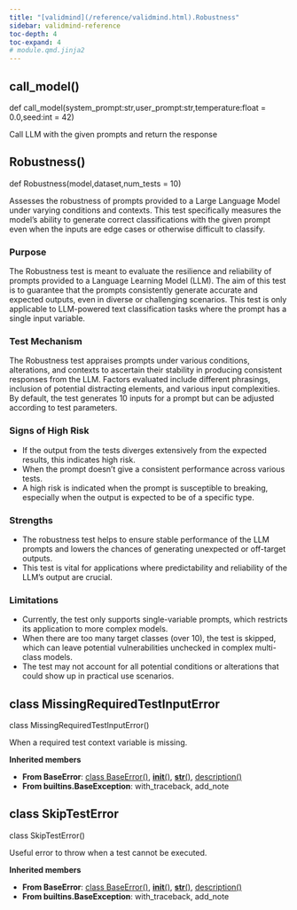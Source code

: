 ```yaml
---
title: "[validmind](/reference/validmind.html).Robustness"
sidebar: validmind-reference
toc-depth: 4
toc-expand: 4
# module.qmd.jinja2
---
```


## call_model<span class='muted'>()</span>

<!-- signatures.jinja2 -->

::: {.signature}

<span class="kw">def</span> <span class="name">call_model</span>(<span class="param"><span class="n">system_prompt</span><span class="p">:</span><span class="n">str</span><span class="muted">,</span></span><span class="param"><span class="n">user_prompt</span><span class="p">:</span><span class="n">str</span><span class="muted">,</span></span><span class="param"><span class="n">temperature</span><span class="p">:</span><span class="n">float</span><span class="o"> = </span><span class="kc">0.0</span><span class="muted">,</span></span><span class="param"><span class="n">seed</span><span class="p">:</span><span class="n">int</span><span class="o"> = </span><span class="kc">42</span></span>)</span>

:::

<!-- docstring.jinja2 -->

Call LLM with the given prompts and return the response

<!-- function.qmd.jinja2 -->

## Robustness[()]{.muted}

<!-- signatures.jinja2 -->

::: {.signature}

<span class="kw">def</span> <span class="name">Robustness</span>(<span class="param"><span class="n">model</span><span class="muted">,</span></span><span class="param"><span class="n">dataset</span><span class="muted">,</span></span><span class="param"><span class="n">num_tests</span><span class="o"> = </span><span class="kc">10</span></span>)</span>

:::

<!-- docstring.jinja2 -->

Assesses the robustness of prompts provided to a Large Language Model under varying conditions and contexts. This test specifically measures the model's ability to generate correct classifications with the given prompt even when the inputs are edge cases or otherwise difficult to classify.

### Purpose

The Robustness test is meant to evaluate the resilience and reliability of prompts provided to a Language Learning Model (LLM). The aim of this test is to guarantee that the prompts consistently generate accurate and expected outputs, even in diverse or challenging scenarios. This test is only applicable to LLM-powered text classification tasks where the prompt has a single input variable.

### Test Mechanism

The Robustness test appraises prompts under various conditions, alterations, and contexts to ascertain their stability in producing consistent responses from the LLM. Factors evaluated include different phrasings, inclusion of potential distracting elements, and various input complexities. By default, the test generates 10 inputs for a prompt but can be adjusted according to test parameters.

### Signs of High Risk

- If the output from the tests diverges extensively from the expected results, this indicates high risk.
- When the prompt doesn't give a consistent performance across various tests.
- A high risk is indicated when the prompt is susceptible to breaking, especially when the output is expected to be of a specific type.

### Strengths

- The robustness test helps to ensure stable performance of the LLM prompts and lowers the chances of generating unexpected or off-target outputs.
- This test is vital for applications where predictability and reliability of the LLM’s output are crucial.

### Limitations

- Currently, the test only supports single-variable prompts, which restricts its application to more complex models.
- When there are too many target classes (over 10), the test is skipped, which can leave potential vulnerabilities unchecked in complex multi-class models.
- The test may not account for all potential conditions or alterations that could show up in practical use scenarios.

<!-- class.qmd.jinja2 -->

## [class]{.muted} MissingRequiredTestInputError

<!-- signatures.jinja2 -->

::: {.signature}

<span class="kw">class</span> <span class="name">MissingRequiredTestInputError</span>()</span>

:::

<!-- docstring.jinja2 -->

When a required test context variable is missing.

**Inherited members**

- **From BaseError**: [class BaseError[()]{.muted}](#class-baseerror), [__init__[()]{.muted}](#__init__), [__str__[()]{.muted}](#__str__), [description[()]{.muted}](#description)
- **From builtins.BaseException**: with_traceback, add_note

<!-- class.qmd.jinja2 -->

## [class]{.muted} SkipTestError

<!-- signatures.jinja2 -->

::: {.signature}

<span class="kw">class</span> <span class="name">SkipTestError</span>()</span>

:::

<!-- docstring.jinja2 -->

Useful error to throw when a test cannot be executed.

**Inherited members**

- **From BaseError**: [class BaseError[()]{.muted}](#class-baseerror), [__init__[()]{.muted}](#__init__), [__str__[()]{.muted}](#__str__), [description[()]{.muted}](#description)
- **From builtins.BaseException**: with_traceback, add_note
